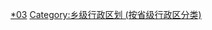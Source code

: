 {{Catnav|頁面分類|...|中国各省行政区划|陕西行政区划}}
{{Catnav|頁面分類|...|中国行政区划|乡级行政区划|乡级行政区划 (按省级行政区分类)}}

[[Category:陕西行政区划|*03]]
[[Category:乡级行政区划_(按省级行政区分类)|Category:乡级行政区划 (按省级行政区分类)]]
{{catmore|乡级行政区划}}